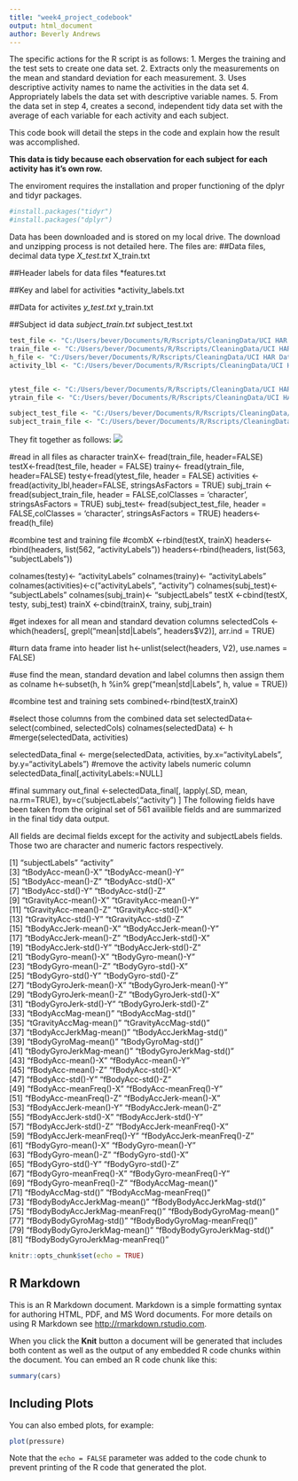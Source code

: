 ```yaml
---
title: "week4_project_codebook"
output: html_document
author: Beverly Andrews
---
```


The specific actions for the R script is as follows:
1. Merges the training and the test sets to create one data set.
2. Extracts only the measurements on the mean and standard deviation for each measurement.
3. Uses descriptive activity names to name the activities in the data set
4. Appropriately labels the data set with descriptive variable names.
5. From the data set in step 4, creates a second, independent tidy data set with the average of each variable for each activity and each subject.


This code book will detail the steps in the code and explain how the result was accomplished. 

**This data is tidy because each observation for each subject for each activity has it's own row.**

The enviroment requires the installation and proper functioning of the dplyr and tidyr packages.
```r
#install.packages("tidyr")
#install.packages("dplyr")
```

Data has been downloaded and is stored on my local drive. The download and unzipping process is not detailed here.
The files are:
##Data files, decimal data type
*X_test.txt
*X_train.txt 

##Header labels for data files
*features.txt

##Key and label for activities
*activity_labels.txt

##Data for activites
*y_test.txt
*y_train.txt

##Subject id data
*subject_train.txt
*subject_test.txt

```r
test_file <- "C:/Users/bever/Documents/R/Rscripts/CleaningData/UCI HAR Dataset/test/X_test.txt"
train_file <- "C:/Users/bever/Documents/R/Rscripts/CleaningData/UCI HAR Dataset/train/X_train.txt"
h_file <- "C:/Users/bever/Documents/R/Rscripts/CleaningData/UCI HAR Dataset/features.txt"
activity_lbl <- "C:/Users/bever/Documents/R/Rscripts/CleaningData/UCI HAR Dataset/activity_labels.txt"


ytest_file <- "C:/Users/bever/Documents/R/Rscripts/CleaningData/UCI HAR Dataset/test/y_test.txt"
ytrain_file <- "C:/Users/bever/Documents/R/Rscripts/CleaningData/UCI HAR Dataset/train/y_train.txt"

subject_test_file <- "C:/Users/bever/Documents/R/Rscripts/CleaningData/UCI HAR Dataset/test/subject_test.txt"
subject_train_file <- "C:/Users/bever/Documents/R/Rscripts/CleaningData/UCI HAR Dataset/train/subject_train.txt"
```
They fit together as follows:
![](http://example.com/logo.png)


#read in all files as character
trainX<- fread(train_file, header=FALSE)
testX<-fread(test_file, header = FALSE)
trainy<- fread(ytrain_file, header=FALSE)
testy<-fread(ytest_file, header = FALSE)
activities <-fread(activity_lbl,header=FALSE, stringsAsFactors = TRUE)
subj_train <- fread(subject_train_file, header = FALSE,colClasses = 'character', stringsAsFactors = TRUE)
subj_test<- fread(subject_test_file, header = FALSE,colClasses = 'character', stringsAsFactors = TRUE)
headers<-fread(h_file)

#combine test and training file
#combX <-rbind(testX, trainX)
headers<-rbind(headers, list(562, "activityLabels"))
headers<-rbind(headers, list(563, "subjectLabels"))

colnames(testy)<- "activityLabels"
colnames(trainy)<- "activityLabels"
colnames(activities)<-c("activityLabels", "activity")
colnames(subj_test)<- "subjectLabels"
colnames(subj_train)<- "subjectLabels"
testX <-cbind(testX, testy, subj_test)
trainX <-cbind(trainX, trainy, subj_train)

#get indexes for all mean and standard devation columns
selectedCols <-which(headers[, grepl("mean|std|Labels", headers$V2)], arr.ind = TRUE)

#turn data frame into header list
h<-unlist(select(headers, V2), use.names = FALSE)

#use find the mean, standard devation and label columns then assign them as colname 
h<-subset(h, h %in% grep("mean|std|Labels", h, value = TRUE))

#combine test and training sets
combined<-rbind(testX,trainX)


#select those columns from the combined data set
selectedData<-select(combined, selectedCols)
colnames(selectedData) <- h
#merge(selectedData, activities)


selectedData_final <- merge(selectedData, activities, by.x="activityLabels", by.y="activityLabels")
#remove the activity labels numeric column 
selectedData_final[,activityLabels:=NULL]

#final summary
out_final <-selectedData_final[, lapply(.SD, mean, na.rm=TRUE), by=c('subjectLabels',"activity") ]
The following fields have been taken from the original set of 561 availible fields and are summarized in the final tidy data output.

All fields are decimal fields except for the activity and subjectLabels fields. Those two are character and numeric factors respectively.

 [1] "subjectLabels"                   "activity"                       
 [3] "tBodyAcc-mean()-X"               "tBodyAcc-mean()-Y"              
 [5] "tBodyAcc-mean()-Z"               "tBodyAcc-std()-X"               
 [7] "tBodyAcc-std()-Y"                "tBodyAcc-std()-Z"               
 [9] "tGravityAcc-mean()-X"            "tGravityAcc-mean()-Y"           
[11] "tGravityAcc-mean()-Z"            "tGravityAcc-std()-X"            
[13] "tGravityAcc-std()-Y"             "tGravityAcc-std()-Z"            
[15] "tBodyAccJerk-mean()-X"           "tBodyAccJerk-mean()-Y"          
[17] "tBodyAccJerk-mean()-Z"           "tBodyAccJerk-std()-X"           
[19] "tBodyAccJerk-std()-Y"            "tBodyAccJerk-std()-Z"           
[21] "tBodyGyro-mean()-X"              "tBodyGyro-mean()-Y"             
[23] "tBodyGyro-mean()-Z"              "tBodyGyro-std()-X"              
[25] "tBodyGyro-std()-Y"               "tBodyGyro-std()-Z"              
[27] "tBodyGyroJerk-mean()-X"          "tBodyGyroJerk-mean()-Y"         
[29] "tBodyGyroJerk-mean()-Z"          "tBodyGyroJerk-std()-X"          
[31] "tBodyGyroJerk-std()-Y"           "tBodyGyroJerk-std()-Z"          
[33] "tBodyAccMag-mean()"              "tBodyAccMag-std()"              
[35] "tGravityAccMag-mean()"           "tGravityAccMag-std()"           
[37] "tBodyAccJerkMag-mean()"          "tBodyAccJerkMag-std()"          
[39] "tBodyGyroMag-mean()"             "tBodyGyroMag-std()"             
[41] "tBodyGyroJerkMag-mean()"         "tBodyGyroJerkMag-std()"         
[43] "fBodyAcc-mean()-X"               "fBodyAcc-mean()-Y"              
[45] "fBodyAcc-mean()-Z"               "fBodyAcc-std()-X"               
[47] "fBodyAcc-std()-Y"                "fBodyAcc-std()-Z"               
[49] "fBodyAcc-meanFreq()-X"           "fBodyAcc-meanFreq()-Y"          
[51] "fBodyAcc-meanFreq()-Z"           "fBodyAccJerk-mean()-X"          
[53] "fBodyAccJerk-mean()-Y"           "fBodyAccJerk-mean()-Z"          
[55] "fBodyAccJerk-std()-X"            "fBodyAccJerk-std()-Y"           
[57] "fBodyAccJerk-std()-Z"            "fBodyAccJerk-meanFreq()-X"      
[59] "fBodyAccJerk-meanFreq()-Y"       "fBodyAccJerk-meanFreq()-Z"      
[61] "fBodyGyro-mean()-X"              "fBodyGyro-mean()-Y"             
[63] "fBodyGyro-mean()-Z"              "fBodyGyro-std()-X"              
[65] "fBodyGyro-std()-Y"               "fBodyGyro-std()-Z"              
[67] "fBodyGyro-meanFreq()-X"          "fBodyGyro-meanFreq()-Y"         
[69] "fBodyGyro-meanFreq()-Z"          "fBodyAccMag-mean()"             
[71] "fBodyAccMag-std()"               "fBodyAccMag-meanFreq()"         
[73] "fBodyBodyAccJerkMag-mean()"      "fBodyBodyAccJerkMag-std()"      
[75] "fBodyBodyAccJerkMag-meanFreq()"  "fBodyBodyGyroMag-mean()"        
[77] "fBodyBodyGyroMag-std()"          "fBodyBodyGyroMag-meanFreq()"    
[79] "fBodyBodyGyroJerkMag-mean()"     "fBodyBodyGyroJerkMag-std()"     
[81] "fBodyBodyGyroJerkMag-meanFreq()"


```r
knitr::opts_chunk$set(echo = TRUE)
```

## R Markdown

This is an R Markdown document. Markdown is a simple formatting syntax for authoring HTML, PDF, and MS Word documents. For more details on using R Markdown see <http://rmarkdown.rstudio.com>.

When you click the **Knit** button a document will be generated that includes both content as well as the output of any embedded R code chunks within the document. You can embed an R code chunk like this:

```r
summary(cars)
```

## Including Plots

You can also embed plots, for example:

```r
plot(pressure)
```

Note that the `echo = FALSE` parameter was added to the code chunk to prevent printing of the R code that generated the plot.
